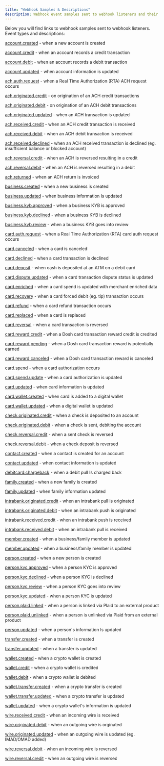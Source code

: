 ```yaml
---
title: "Webhook Samples & Descriptions"
description: Webhook event samples sent to webhook listeners and their descriptions
---
```


Below you will find links to webhook samples sent to webhook listeners. Event types and descriptions:

[account.created](https://www.solidfi.com/docs/webhook-sample-account-created) - when a new account is created

[account.credit](https://www.solidfi.com/docs/webhook-sample-account-credit) - when an account records a credit transaction

[account.debit](https://www.solidfi.com/docs/webhook-sample-account-debit) - when an account records a debit transaction

[account.updated](https://www.solidfi.com/docs/webhook-sample-account-updated) - when account information is updated

[ach.auth.request](https://www.solidfi.com/docs/ach-rta-webhooks) - when a Real Time Authorization (RTA) ACH request occurs

[ach.originated.credit](https://www.solidfi.com/docs/webhook-sample-ach-originated-credit) - on origination of an ACH credit transactions

[ach.originated.debit](https://www.solidfi.com/docs/webhook-sample-ach-originated-debit) - on origination of an ACH debit transactions

[ach.originated.updated](https://www.solidfi.com/docs/webhook-sample-ach-originated-updated) - when an ACH transaction is updated

[ach.received.credit](https://www.solidfi.com/docs/webhook-sample-ach-received-credit) - when an ACH credit transaction is received

[ach.received.debit](https://www.solidfi.com/docs/webhook-sample-ach-received-debit) - when an ACH debit transaction is received

[ach.received.declined](https://www.solidfi.com/docs/webhook-sample-ach-received-declined) - when an ACH received transaction is declined (eg. insufficient balance or blocked account)

[ach.reversal.credit](https://www.solidfi.com/docs/webhook-sample-ach-reversal-credit) - when an ACH is reversed resulting in a credit

[ach.reversal.debit](https://www.solidfi.com/docs/webhook-sample-ach-reversal-debit) - when an ACH is reversed resulting in a debit

[ach.returned](https://www.solidfi.com/docs/webhook-sample-ach-returned) - when an ACH return is invoiced

[business.created](https://www.solidfi.com/docs/webhook-sample-business-created) - when a new business is created

[business.updated](https://www.solidfi.com/docs/webhook-sample-business-updated) - when business information Is updated

[business.kyb.approved](https://www.solidfi.com/docs/webhook-sample-business-kyb-approved) - when a business KYB is approved

[business.kyb.declined](https://www.solidfi.com/docs/webhook-sample-business-kyb-declined) - when a business KYB is declined

[business.kyb.review](https://www.solidfi.com/docs/webhook-sample-business-kyb-review) - when a business KYB goes into review

[card.auth.request](https://www.solidfi.com/docs/card-rta-webhooks) - when a Real Time Authorization (RTA) card auth request occurs

[card.canceled](https://www.solidfi.com/docs/webhook-sample-card-canceled) - when a card is canceled

[card.declined](https://www.solidfi.com/docs/webhook-sample-card-declined) - when a card transaction is declined

[card.deposit](https://www.solidfi.com/docs/webhook-sample-card-deposit) - when cash is deposited at an ATM on a debit card

[card.dispute.updated](https://www.solidfi.com/docs/webhook-sample-card-dispute-updated) - when a card transaction dispute status is updated

[card.enriched](https://www.solidfi.com/docs/webhook-sample-card-enriched) - when a card spend is updated with merchant enriched data

[card.recovery](https://www.solidfi.com/docs/webhook-sample-card-recovery) - when a card forced debit (eg. tip) transaction occurs

[card.refund](https://www.solidfi.com/docs/webhook-sample-card-refund) - when a card refund transaction occurs

[card.replaced](https://www.solidfi.com/docs/webhook-sample-card-replaced) - when a card is replaced

[card.reversal](https://www.solidfi.com/docs/webhook-sample-card-reversal) - when a card transaction is reversed

[card.reward.credit](https://www.solidfi.com/docs/webhook-sample-card-reward-credit) - when a Dosh card transaction reward credit is credited

[card.reward.pending](https://www.solidfi.com/docs/webhook-sample-card-reward-pending) - when a Dosh card transaction reward is potentially earned

[card.reward.canceled](https://www.solidfi.com/docs/webhook-sample-card-reward-canceled) - when a Dosh card transaction reward is canceled

[card.spend](https://www.solidfi.com/docs/webhook-sample-card-spend) - when a card authorization occurs

[card.spend.update](https://www.solidfi.com/docs/webhook-sample-card-spend-update) - when a card authorization is updated

[card.updated](https://www.solidfi.com/docs/webhook-sample-card-updated) - when card information is updated

[card.wallet.created](https://www.solidfi.com/docs/webhook-sample-card-wallet-created) - when card is added to a digital wallet

[card.wallet.updated](https://www.solidfi.com/docs/webhook-sample-card-wallet-updated) - when a digital wallet is updated

[check.originated.credit](https://www.solidfi.com/docs/webhook-sample-check-originated-credit) - when a check is deposited to an account

[check.originated.debit](https://www.solidfi.com/docs/webhook-sample-check-originated-debit) - when a check is sent, debiting the account

[check.reversal.credit](https://www.solidfi.com/docs/webhook-sample-check-reversal-credit) - when a sent check is reversed

[check.reversal.debit](https://www.solidfi.com/docs/webhook-sample-check-reversal-debit) - when a check deposit is reversed

[contact.created](https://www.solidfi.com/docs/webhook-sample-contact-created) - when a contact is created for an account

[contact.updated](https://www.solidfi.com/docs/webhook-sample-contact-updated) - when contact information is updated

[debitcard.chargeback](https://www.solidfi.com/docs/webhook-sample-debitcard-chargeback) - when a debit pull Is charged back

[family.created](https://www.solidfi.com/docs/webhook-sample-family-created) - when a new family is created

[family.updated](https://www.solidfi.com/docs/webhook-sample-family-updated) - when family information updated

[intrabank.originated.credit](https://www.solidfi.com/docs/webhook-sample-intrabank-originated-credit) - when an intrabank pull is originated

[intrabank.originated.debit](https://www.solidfi.com/docs/webhook-sample-intrabank-originated-debit) - when an intrabank push is originated

[intrabank.received.credit](https://www.solidfi.com/docs/webhook-sample-intrabank-received-credit) - when an intrabank push is received

[intrabank.received.debit](https://www.solidfi.com/docs/webhook-sample-intrabank-received-debit) - when an intrabank pull is received

[member.created](https://www.solidfi.com/docs/webhook-sample-member-created) - when a business/family member is updated

[member.updated](https://www.solidfi.com/docs/webhook-sample-member-updated) - when a business/family member is updated

[person.created](https://www.solidfi.com/docs/webhook-sample-person-created) - when a new person is created

[person.kyc.approved](https://www.solidfi.com/docs/webhook-sample-person-kyc-approved) - when a person KYC is approved

[person.kyc.declined](https://www.solidfi.com/docs/webhook-sample-person-kyc-declined) - when a person KYC is declined

[person.kyc.review](https://www.solidfi.com/docs/webhook-sample-person-kyc-review) - when a person KYC goes into review

[person.kyc.updated](https://www.solidfi.com/docs/webhook-sample-person-kyc-updated) - when a person KYC is updated

[person.plaid.linked](https://www.solidfi.com/docs/webhook-sample-person-plaid-linked) - when a person is linked via Plaid to an external product

[person.plaid.unlinked](https://www.solidfi.com/docs/webhook-sample-person-plaid-unlinked) - when a person is unlinked via Plaid from an external product

[person.updated](https://www.solidfi.com/docs/webhook-sample-person-updated) - when a person's information Is updated

[transfer.created](https://www.solidfi.com/docs/webhook-sample-transfer-created) - when a transfer is created

[transfer.updated](https://www.solidfi.com/docs/webhook-sample-transfer-updated) - when a transfer is updated

[wallet.created](https://www.solidfi.com/docs/webhook-sample-wallet-created) - when a crypto wallet is created

[wallet.credit](https://www.solidfi.com/docs/webhook-sample-wallet-credit) - when a crypto wallet is credited

[wallet.debit](https://www.solidfi.com/docs/webhook-sample-wallet-debit) - when a crypto wallet is debited

[wallet.transfer.created](https://www.solidfi.com/docs/webhook-sample-wallet-transfer-created) - when a crypto transfer is created

[wallet.transfer.updated](https://www.solidfi.com/docs/webhook-sample-wallet-transfer-updated) - when a crypto transfer is updated

[wallet.updated](https://www.solidfi.com/docs/webhook-sample-wallet-updated) - when a crypto wallet's information is updated

‍[wire.received.credit](https://www.solidfi.com/docs/webhook-sample-wire-received-credit) - when an incoming wire is received

[wire.originated.debit](https://www.solidfi.com/docs/webhook-sample-wire-originated-debit) - when an outgoing wire is orginated

[wire.originated.updated](https://www.solidfi.com/docs/webhook-sample-wire-originated-updated) - when an outgoing wire is updated (eg. IMAD/OMAD added)

[wire.reversal.debit](https://www.solidfi.com/docs/webhook-sample-wire-reversal-debit) - when an incoming wire is reversed

[wire.reversal.credit](https://www.solidfi.com/docs/webhook-sample-wire-reversal-credit) - when an outgoing wire is reversed